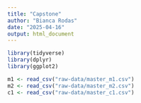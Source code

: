 ```yaml
---
title: "Capstone"
author: "Bianca Rodas"
date: "2025-04-16"
output: html_document
---
```


```r
library(tidyverse)
library(dplyr)
library(ggplot2)
```


```r
m1 <- read_csv("raw-data/master_m1.csv")
m2 <- read_csv("raw-data/master_m2.csv")
c1 <- read_csv("raw-data/master_c1.csv")
```

